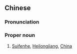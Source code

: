 ==Chinese==
{{zh-forms|s=绥芬河}}

===Pronunciation===
{{zh-pron
|m=Suífēnhé
|cat=propn
}}

===Proper noun===
{{zh-proper noun}}

# [[Suifenhe]], [[Heilongjiang]], [[China]]

{{zh-cat|Cities}}